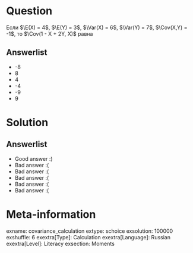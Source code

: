 Question
========
Если $\E(X) = 4$, $\E(Y) = 3$, $\Var(X) = 6$, $\Var(Y) = 7$,
$\Cov(X,Y) = -1$, то $\Cov(1 - X + 2Y, X)$  равна


Answerlist
----------
*  -8
*  8
*  4
*  -4
*  -9
*  9

Solution
========

Answerlist
----------
*  Good answer :)
*  Bad answer :(
*  Bad answer :(
*  Bad answer :(
*  Bad answer :(
*  Bad answer :(

Meta-information
================
exname: covariance_calculation
extype: schoice
exsolution: 100000
exshuffle: 6
exextra[Type]: Calculation
exextra[Language]: Russian
exextra[Level]: Literacy
exsection: Moments
